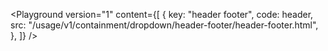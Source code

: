 

<Playground
	version="1"
	content={[
		{
			key: "header footer",
			code: header,
			src: "/usage/v1/containment/dropdown/header-footer/header-footer.html",
		},
	]}
/>
